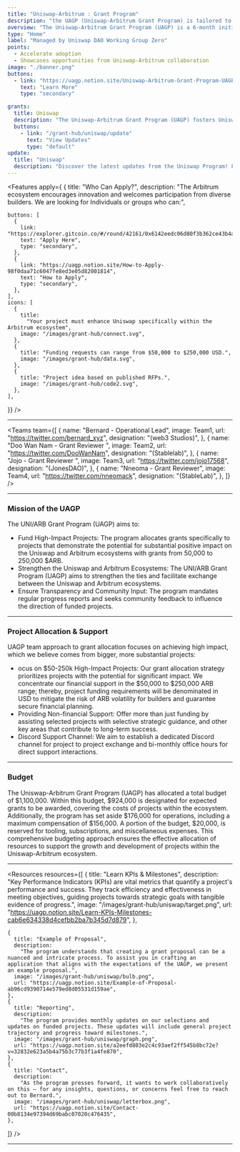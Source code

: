 ```yaml
---
title: "Uniswap-Arbitrum : Grant Program"
description: "the UAGP (Uniswap-Arbitrum Grant Program) is tailored to bolster developers crafting within the Uniswap-Arbitrum ecosystem, emphasizing the augmentation of liquidity, usability, and composability. Prioritizing the acceleration of adoption and showcasing collaborative opportunities between Uniswap and Arbitrum DAO, the program invites developers focusing on decentralized applications (dApps) and infrastructure within this ecosystem to apply for grants. With a substantial grant budget exceeding 1 million ARB tokens, the UAGP is poised to incentivize innovation and propel growth within the Uniswap-Arbitrum community."
overview: "The Uniswap-Arbitrum Grant Program (UAGP) is a 6-month initiative providing grants from $50,000 to $250,000 in ARB tokens to developers building within the Uniswap-Arbitrum ecosystem. With over 1m $ARB tokens in the program, the goal is to accelerate adoption and highlight the expansive opportunities that emerge in overlapping areas of the two ecosystems."
type: "Home"
label: "Managed by Uniswap DAO Working Group Zero"
points:
  - Accelerate adoption
  - Showcases opportunities from Uniswap-Arbitrum collaboration
image: "./banner.png"
buttons:
  - link: "https://uagp.notion.site/Uniswap-Arbitrum-Grant-Program-UAGP-1c1e8b33bc60436993dd65e37d022f9d"
    text: "Learn More"
    type: "secondary"

grants:
  title: Uniswap
  description: "The Uniswap-Arbitrum Grant Program (UAGP) fosters Uniswap-Arbitrum ecosystem development through grants which aim to enhance liquidity, usability, and composability while strengthening ties between Uniswap and Arbitrum with community input and transparency."
  buttons:
    - link: "/grant-hub/uniswap/update"
      text: "View Updates"
      type: "default"
update:
  title: "Uniswap"
  description: "Discover the latest updates from the Uniswap Program! Follow the progress of grant recipients as they drive growth in the Arbitrum DAO ecosystem through innovative projects and community initiatives. Stay informed on their advancements in adoption, infrastructure enhancement, and sustainable development efforts. Join in shaping the future of decentralized technology on Arbitrum chains."
---
```



<Features apply={ {
    title: "Who Can Apply?",
    description:
      "The Arbitrum ecosystem encourages innovation and welcomes participation from diverse builders. We are looking for Individuals or groups who can:",

    buttons: [
      {
        link: "https://explorer.gitcoin.co/#/round/42161/0x6142eedc06d80f3b362ce43b4ac52fad679dc850",
        text: "Apply Here",
        type: "secondary",
      },
      {
        link: "https://uagp.notion.site/How-to-Apply-98f0daa71c6047fe8ed3e05d82001814",
        text: "How to Apply",
        type: "secondary",
      },
    ],
    icons: [
      {
        title:
          "Your project must enhance Uniswap specifically within the Arbitrum ecosystem",
        image: "/images/grant-hub/connect.svg",
      },
      {
        title: "Funding requests can range from $50,000 to $250,000 USD.",
        image: "/images/grant-hub/data.svg",
      },
      {
        title: "Project idea based on published RFPs.",
        image: "/images/grant-hub/code2.svg",
      },
    ],

}} />

---


<Teams
  team={[
    {
      name: "Bernard - Operational Lead",
      image: Team1,
      url: "https://twitter.com/bernard_xyz",
      designation: "(web3 Studios)",
    },
    {
      name: "Doo Wan Nam - Grant Reviewer  ",
      image: Team2,
      url: "https://twitter.com/DooWanNam",
      designation: "(Stablelab)",
    },
    {
      name: "Jojo - Grant Reviewer ",
      image: Team3,
      url: "https://twitter.com/jojo17568",
      designation: "(JonesDAO)",
    },
    {
      name: "Nneoma - Grant Reviewer",
      image: Team4,
      url: "https://twitter.com/nneomack",
      designation: "(StableLab)",
    },
  ]}
/>

---

### Mission of the UAGP

The UNI/ARB Grant Program (UAGP) aims to:

- Fund High-Impact Projects: The program allocates grants specifically to projects that demonstrate the potential for substantial positive impact on the Uniswap and Arbitrum ecosystems with grants from 50,000 to 250,000 $ARB.
- Strengthen the Uniswap and Arbitrum Ecosystems: The UNI/ARB Grant Program (UAGP) aims to strengthen the ties and facilitate exchange between the Uniswap and Arbitrum ecosystems.
- Ensure Transparency and Community Input: The program mandates regular progress reports and seeks community feedback to influence the direction of funded projects.

---

### Project Allocation & Support

UAGP team approach to grant allocation focuses on achieving high impact, which we believe comes from bigger, more substantial projects:

- ocus on $50-250k High-Impact Projects: Our grant allocation strategy prioritizes projects with the potential for significant impact. We concentrate our financial support in the $50,000 to $250,000 ARB range; thereby, project funding requirements will be denominated in USD to mitigate the risk of ARB volatility for builders and guarantee secure financial planning.
- Providing Non-financial Support: Offer more than just funding by assisting selected projects with selective strategic guidance, and other key areas that contribute to long-term success.
- Discord Support Channel: We aim to establish a dedicated Discord channel for project to project exchange and bi-monthly office hours for direct support interactions.

---

### Budget

The Uniswap-Arbitrum Grant Program (UAGP) has allocated a total budget of $1,100,000. Within this budget, $924,000 is designated for expected grants to be awarded, covering the costs of projects within the ecosystem. Additionally, the program has set aside $176,000 for operations, including a maximum compensation of $156,000. A portion of the budget, $20,000, is reserved for tooling, subscriptions, and miscellaneous expenses. This comprehensive budgeting approach ensures the effective allocation of resources to support the growth and development of projects within the Uniswap-Arbitrum ecosystem.

---


<Resources
  resources={[
    {
      title: "Learn KPIs & Milestones",
      description:
        "Key Performance Indicators (KPIs) are vital metrics that quantify a project's performance and success. They track efficiency and effectiveness in meeting objectives, guiding projects towards strategic goals with tangible evidence of progress.",
      image: "/images/grant-hub/uniswap/target.png",
      url: "https://uagp.notion.site/Learn-KPIs-Milestones-cab6e634338d4cefbb2ba7b345d7d879",
    },

    {
      title: "Example of Proposal",
      description:
        "The program understands that creating a grant proposal can be a nuanced and intricate process. To assist you in crafting an application that aligns with the expectations of the UAGP, we present an example proposal.",
      image: "/images/grant-hub/uniswap/bulb.png",
      url: "https://uagp.notion.site/Example-of-Proposal-ab96cd9390714e579ed8d05531d159ae",
    },
    {
      title: "Reporting",
      description:
        "The program provides monthly updates on our selections and updates on funded projects. These updates will include general project trajectory and progress toward milestones.",
      image: "/images/grant-hub/uniswap/graph.png",
      url: "https://uagp.notion.site/a2eefd803e2c4c93aef2ff545b8bc72e?v=32832e623a5b4a75b3c77b3f1a4fe870",
    },
    {
      title: "Contact",
      description:
        "As the program presses forward, it wants to work collaboratively on this — for any insights, questions, or concerns feel free to reach out to Bernard.",
      image: "/images/grant-hub/uniswap/letterbox.png",
      url: "https://uagp.notion.site/Contact-00b8134e97394d69babc07020c476435",
    },

]}
/>

---
